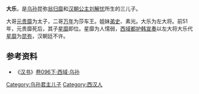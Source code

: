'''大乐'''，是[[乌孙|乌孙]]昆弥[[翁归靡|翁归靡]]和[[汉朝|汉朝]][[公主|公主]][[刘解忧|刘解忧]]所生的三儿子。

大哥[[元贵靡|元贵靡]]为太子，二哥[[万年_(莎车)|万年]]为莎车王。姐妹[[弟史|弟史]]、素光。大乐为左大将。前51年，元贵靡死后，其子[[星靡|星靡]]即位。星靡为人懦弱，[[西域都护|西域都护]][[韩宣奏|韩宣奏]]以左大将大乐代[[星靡|星靡]]为[[昆弥|昆弥]]，汉朝廷不许。

==参考资料==
*《[[汉书|汉书]]》[[s:汉书/卷096下|卷096下·西域·乌孙]]

[[Category:乌孙君主儿子|Category:乌孙君主儿子]]
[[Category:西汉人|Category:西汉人]]